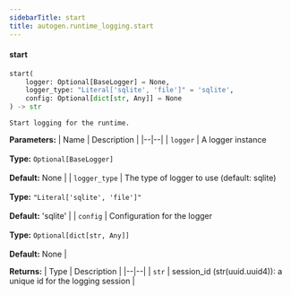 ```yaml
---
sidebarTitle: start
title: autogen.runtime_logging.start
---
```


<code class="doc-symbol doc-symbol-heading doc-symbol-function"></code>
#### start

```python
start(
    logger: Optional[BaseLogger] = None,
    logger_type: "Literal['sqlite', 'file']" = 'sqlite',
    config: Optional[dict[str, Any]] = None
) -> str
```

    Start logging for the runtime.

<b>Parameters:</b>
| Name | Description |
|--|--|
| `logger` | A logger instance<br/><br/>**Type:** `Optional[BaseLogger]`<br/><br/>**Default:** None |
| `logger_type` | The type of logger to use (default: sqlite)<br/><br/>**Type:** `"Literal['sqlite', 'file']"`<br/><br/>**Default:** 'sqlite' |
| `config` | Configuration for the logger<br/><br/>**Type:** `Optional[dict[str, Any]]`<br/><br/>**Default:** None |

<b>Returns:</b>
| Type | Description |
|--|--|
| `str` | session_id (str(uuid.uuid4)): a unique id for the logging session |

<br />